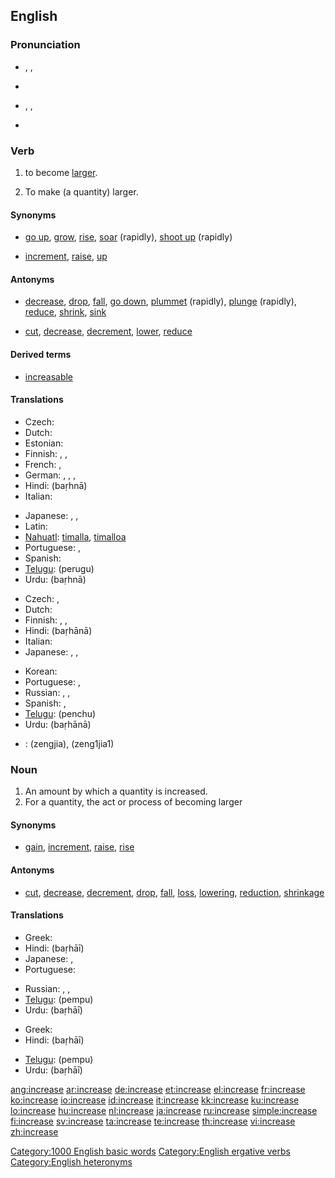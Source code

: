 ==English==

===Pronunciation===
* {{sense|verb}} {{enPR|ĭnkrēs’}}, {{IPA|/ɪnˈkriːs/}}, {{SAMPA|/In"kri:s/}}
* {{audio|en-us-increase-verb.ogg|Audio (US)}}
* {{sense|noun}} {{enPR|ĭn'krēs}}, {{IPA|/ˈɪnkriːs/}}, {{SAMPA|/"Inkri:s/}}
* {{audio|en-us-increase-noun.ogg|Audio (US)}}
*: {{rhymes|iːs}}

===Verb===
{{en-verb|increas|ing}}

# {{intransitive|of a quantity}} to become [[large]]r.
# {{transitive}} To make (a quantity) larger.

====Synonyms====
* {{sense|become larger}} [[go up]], [[grow]], [[rise]], [[soar]] (rapidly), [[shoot up]] (rapidly)
* {{sense|make larger}} [[increment]], [[raise]], {{qualifier|informal}} [[up]]

====Antonyms====
* {{sense|become larger}} [[decrease]], [[drop]], [[fall]], [[go down]], [[plummet]] (rapidly), [[plunge]] (rapidly), [[reduce]], [[shrink]], [[sink]]
* {{sense|make larger}} [[cut]], [[decrease]], [[decrement]], [[lower]], [[reduce]]

====Derived terms====
* [[increasable]]

====Translations====
{{trans-top|become larger}}
* Czech: {{t-|cs|stoupat}}
* Dutch: {{t+|nl|toenemen}}
* Estonian: {{t-|et|kasvama}}
* Finnish: {{t+|fi|kasvaa}}, {{t+|fi|lisääntyä}}, {{t-|fi|suurentua}}
* French: {{t+|fr|augmenter}}, {{t+|fr|croître}}
* German: {{t+|de|wachsen|alt=(an)-wachsen}}, {{t-|de|sich vergrößern}}, {{t-|de|steigern}}, {{t+|de|erhöhen}}
* Hindi: {{t-|hi|बढना|sc=Deva|xs=Hindi}} (baṛhnā)
* Italian: {{t+|it|aumentare}}
{{trans-mid}}
* Japanese: {{t-|ja|増える|tr=fueru|sc=Jpan}}, {{t-|ja|増加する|tr=zōka suru|sc=Jpan}}, {{t-|ja|増大する|tr=zōdai suru|sc=Jpan}}
* Latin: {{t-|la|augere}} <!-- shouldn't [[augere]] move to [[augero]]? -->
* [[Nahuatl]]: [[timalla]], [[timalloa]]
* Portuguese: {{t+|pt|aumentar}}, {{t+|pt|acrescentar}}
* Spanish: {{t+|es|aumentar}}
* [[Telugu]]: {{t+|te|పెరుగు|sc=Telu}} (perugu)
* Urdu: {{t-|ur|بڑھنا|sc=ur-Arab|xs=Urdu}} (baṛhnā)
{{trans-bottom}}

{{trans-top|make larger}}
* Czech: {{t-|cs|zvýšit}}, {{t-|cs|zvětšit}}
* Dutch: {{t-|nl|opvoeren}}
* Finnish: {{t+|fi|kasvattaa}}, {{t+|fi|lisätä}}, {{t-|fi|suurentaa}}
* Hindi: {{t-|hi|बढाना|sc=Deva|xs=Hindi}} (baṛhānā)
* Italian: {{t+|it|aumentare}}
* Japanese: {{t-|ja|増える|tr=fueru|sc=Jpan}}, {{t-|ja|増加する|tr=zōka suru|sc=Jpan}}, {{t-|ja|増大する|tr=zōdai suru|sc=Jpan}}
{{trans-mid}}
* Korean: {{t-|ko|증가시키다|tr=jeunggasikida|sc=Hang}}
* Portuguese: {{t+|pt|aumentar}}, {{t+|pt|progredir}}
* Russian: {{t+|ru|увеличивать|tr=uv'elíčivat'|sc=Cyrl}}, {{t+|ru|увеличить|tr=uv'elíčit'|sc=Cyrl}}, {{t-|ru|наращивать|tr=narášivat'|sc=Cyrl}} {{t|ru|нарастить|tr=narastít'|sc=Cyrl}}
* Spanish: {{t+|es|aumentar}}, {{t+|es|subir}}
* [[Telugu]]: {{t|te|పెంచు|sc=Telu}} (penchu)
* Urdu: {{t-|ur|بڑھانا|sc=ur-Arab|xs=Urdu}} (baṛhānā)
{{trans-bottom}}

{{checktrans}}

* {{ttbc|Chinese}}: <!--proper Chinese script required-->(zengjia), (zeng1jia1)

===Noun===
{{en-noun}}

# An amount by which a quantity is increased.
# For a quantity, the act or process of becoming larger

====Synonyms====
* {{sense|amount by which a quantity is increased}} [[gain]], [[increment]], {{qualifier|US, said of pay}} [[raise]], [[rise]]

====Antonyms====
* {{sense|amount by which a quantity is increased}} [[cut]], [[decrease]], [[decrement]], [[drop]], [[fall]], [[loss]], [[lowering]], [[reduction]], [[shrinkage]]

====Translations====
{{trans-top|increased amount}}
* Greek: {{t+|el|αύξηση|f|tr=áfxisi|sc=Grek}}
* Hindi: {{t-|hi|बढाई|f|sc=Deva|xs=Hindi}} (baṛhāī)
* Japanese: {{t+|ja|増加|tr=zōka|sc=Jpan}}, {{t-|ja|増大|tr=zōdai|sc=Jpan}}
* Portuguese: {{t+|pt|acréscimo|m}}
{{trans-mid}}
* Russian: {{t-|ru|увеличение|g=n|tr=uveličénije|sc=Cyrl}}, {{t+|ru|рост|g=m|tr=rost|sc=Cyrl}}, {{t-|ru|прирост|g=m|tr=priróst|sc=Cyrl}}
* [[Telugu]]: {{t|te|పెంపు|sc=Telu}} (pempu)
* Urdu: {{t-|ur|بڑھاْی|f|sc=ur-Arab|xs=Urdu}} (baṛhāī)
{{trans-bottom}}

{{trans-top|act of becoming larger}}
* Greek: {{t+|el|αύξηση|f|tr=áfxisi|sc=Grek}}
* Hindi: {{t-|hi|बढाई|f|sc=Deva|xs=Hindi}} (baṛhāī)
{{trans-mid}}
* [[Telugu]]: {{t|te|పెంపు|sc=Telu}} (pempu)
* Urdu: {{t-|ur|بڑھاْی|f|sc=ur-Arab|xs=Urdu}} (baṛhāī)
{{trans-bottom}}

[[Category:1000 English basic words]]
[[Category:English ergative verbs]]
[[Category:English heteronyms]]

[[ang:increase]]
[[ar:increase]]
[[de:increase]]
[[et:increase]]
[[el:increase]]
[[fr:increase]]
[[ko:increase]]
[[io:increase]]
[[id:increase]]
[[it:increase]]
[[kk:increase]]
[[ku:increase]]
[[lo:increase]]
[[hu:increase]]
[[nl:increase]]
[[ja:increase]]
[[ru:increase]]
[[simple:increase]]
[[fi:increase]]
[[sv:increase]]
[[ta:increase]]
[[te:increase]]
[[th:increase]]
[[vi:increase]]
[[zh:increase]]